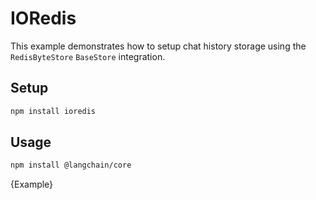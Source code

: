 # IORedis

This example demonstrates how to setup chat history storage using the `RedisByteStore` `BaseStore` integration.

## Setup

```bash npm2yarn
npm install ioredis
```

## Usage



<IntegrationInstallTooltip></IntegrationInstallTooltip>

```bash npm2yarn
npm install @langchain/core
```

<CodeBlock language="typescript">{Example}</CodeBlock>
